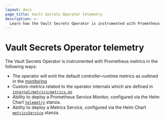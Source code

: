 ```yaml
---
layout: docs
page_title: Vault Secrets Operator telemetry
description: >-
  Learn how the Vault Secrets Operator is instrumented with Prometheus metrics.
---
```


# Vault Secrets Operator telemetry

The Vault Secrets Operator is instrumented with Prometheus metrics in the following ways:
* The operator will emit the default controller-runtime metrics as outlined in the [monitoring](https://book-v1.book.kubebuilder.io/beyond_basics/controller_metrics.html)
* Custom metrics related to the operator internals which are defined in [`internal/metrics/metrics.go`](https://github.com/hashicorp/vault-secrets-operator/blob/main/internal/metrics/metrics.go)
* Ability to deploy a Prometheus Service Monitor, configured via the Helm Chart [`telemetry`](/vault/docs/platform/k8s/vso/helm#h-telemetry) stanza.
* Ability to deploy a Metrics Service, configured via the Helm Chart [`metricsService`](/vault/docs/platform/k8s/vso/helm#h-metricsservice) stanza.
